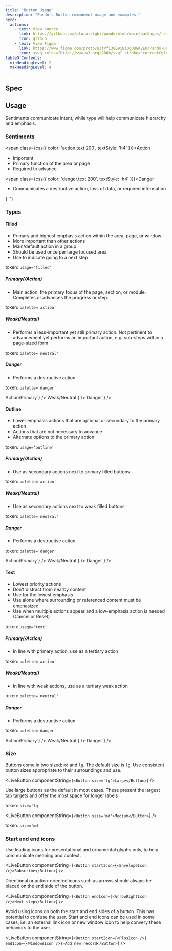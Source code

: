 ```yaml
---
title: 'Button Usage'
description: "Pando's Button component usage and examples."
hero:
  actions:
    - text: View source
      link: https://github.com/pluralsight/pando/blob/main/packages/react/src/components/Button.tsx
      icon: github
    - text: View Figma
      link: https://www.figma.com/proto/uJtPfI38D9i8iQg0UGK2E0/Pando-Design-Guidelines?node-id=6-5342&starting-point-node-id=6%3A11626
      icon: <svg xmlns="http://www.w3.org/2000/svg" stroke='currentColor' fill='currentColor' xmlns:xlink="http://www.w3.org/1999/xlink" width='24' height='24' viewBox="0 0 24 24" role="img"><path fill-rule="evenodd" clip-rule="evenodd" d="M4.25 5.5C4.25 3.15279 6.15279 1.25 8.5 1.25H15.5C17.8472 1.25 19.75 3.15279 19.75 5.5C19.75 6.95165 19.0222 8.23331 17.9116 9C19.0222 9.7667 19.75 11.0484 19.75 12.5C19.75 14.8472 17.8472 16.75 15.5 16.75C14.4512 16.75 13.4912 16.3701 12.75 15.7405V19.5C12.75 21.8472 10.8472 23.75 8.5 23.75C6.15279 23.75 4.25 21.8472 4.25 19.5C4.25 18.0484 4.97779 16.7667 6.0884 16C4.97779 15.2333 4.25 13.9516 4.25 12.5C4.25 11.0484 4.97779 9.7667 6.0884 9C4.97779 8.2333 4.25 6.95164 4.25 5.5ZM8.5 15.25H11.25V9.75H8.5C6.98122 9.75 5.75 10.9812 5.75 12.5C5.75 14.0188 6.98122 15.25 8.5 15.25ZM11.25 16.75H8.5C6.98122 16.75 5.75 17.9812 5.75 19.5C5.75 21.0188 6.98122 22.25 8.5 22.25C10.0188 22.25 11.25 21.0188 11.25 19.5V16.75ZM18.25 5.5C18.25 7.01878 17.0188 8.25 15.5 8.25H12.75V2.75H15.5C17.0188 2.75 18.25 3.98122 18.25 5.5ZM15.5 9.75C13.9812 9.75 12.75 10.9812 12.75 12.5C12.75 14.0188 13.9812 15.25 15.5 15.25C17.0188 15.25 18.25 14.0188 18.25 12.5C18.25 10.9812 17.0188 9.75 15.5 9.75ZM8.5 8.25H11.25V2.75H8.5C6.98122 2.75 5.75 3.98122 5.75 5.5C5.75 7.01878 6.98122 8.25 8.5 8.25Z" /></svg>
tableOfContents:
  minHeadingLevel: 2
  maxHeadingLevel: 4
---
```



## Spec

## Usage

Sentiments communicate intent, while type will help communicate hierarchy and emphasis.

### Sentiments

<span class={css({ color: 'action.text.200', textStyle: 'h4' })}>Action</span>

<div class={hstack({ justifyContent: 'start', gap: '10' })}>
  <ul class={css({ listStyleType: 'disc' })}>
    <li>Important</li>
    <li>Primary function of the area or page</li>
    <li>Required to advance</li>
  </ul>
</div>

<span class={css({ color: 'danger.text.200', textStyle: 'h4' })}>Danger</span>

<div class={hstack({ justifyContent: 'start', gap: '10' })}>
  <ul class={css({ listStyleType: 'disc' })}>
    <li>Communicates a destructive action, loss of data, or required information</li>
  </ul>
</div>{' '}

### Types

#### Filled

<div class={flex({ gap: '10' })}>
  <div class={css({ width: '1/2' })}>
    <ul class={css({ listStyleType: 'disc' })}>
      <li>Primary and highest emphasis action within the area, page, or window</li>
      <li>More important than other actions</li>
      <li>Main/default action in a group</li>
      <li>Should be used once per large focused area</li>
      <li>Use to indicate going to a next step</li>
    </ul>
    <p>
      token: <code>usage='filled'</code>
    </p>
    <h5>
      Primary<em>(/Action)</em>
    </h5>
    <ul class={css({ listStyleType: 'disc' })}>
      <li>Main action, the primary focus of the page, section, or module. Completes or advances the progress or step.</li>
    </ul>
    <p>
      token: <code>palette='action'</code>
    </p>
    <h5>
      Weak<em>(/Neutral)</em>
    </h5>
    <ul>
      <li>Performs a less-important yet still primary action. Not pertinent to advancement yet performs an important action, e.g. sub-steps within a page-sized form</li>
    </ul>
    <p>
      token: <code>palette='neutral'</code>
    </p>
    <h5>Danger</h5>
    <ul>
      <li>Performs a destructive action</li>
    </ul>
    <p>
      token: <code>palette='danger'</code>
    </p>
  </div>
  <div class={css({ width: '1/2' })}>
    <LiveButton componentString={`<Button palette='action' usage='filled'>Action/Primary</Button>`} />
    <LiveButton componentString={`<Button palette='neutral' usage='filled'>Weak/Neutral</Button>`} />
    <LiveButton componentString={`<Button palette='danger' usage='filled'>Danger</Button>`} />
  </div>
</div>

#### Outline

<div class={flex({ gap: '10' })}>
  <div class={css({ width: '1/2' })}>
    <ul class={css({ listStyleType: 'disc' })}>
      <li>Lower emphasis actions that are optional or secondary to the primary action</li>
      <li>Actions that are not necessary to advance</li>
      <li>Alternate options to the primary action</li>
    </ul>
    <p>
      token: <code>usage='outline'</code>
    </p>
    <h5>
      Primary<em>(/Action)</em>
    </h5>
    <ul>
      <li>Use as secondary actions next to primary filled buttons</li>
    </ul>
    <p>
      token: <code>palette='action'</code>
    </p>
    <h5>
      Weak<em>(/Neutral)</em>
    </h5>
    <ul>
      <li>Use as secondary actions next to weak filled buttons</li>
    </ul>
    <p>
      token: <code>palette='neutral'</code>
    </p>
    <h5>Danger</h5>
    <ul>
      <li>Performs a destructive action</li>
    </ul>
    <p>
      token: <code>palette='danger'</code>
    </p>
  </div>
  <div class={css({ width: '1/2' })}>
    <LiveButton componentString={`<Button palette='action' usage='outline'>Action/Primary</Button>`} />
    <LiveButton componentString={`<Button palette='neutral' usage='outline'>Weak/Neutral</Button>`} />
    <LiveButton componentString={`<Button palette='danger' usage='outline'>Danger</Button>`} />
  </div>
</div>

#### Text

<div class={flex({ gap: '10' })}>
  <div class={css({ width: '1/2' })}>
    <ul class={css({ listStyleType: 'disc' })}>
      <li>Lowest priority actions</li>
      <li>Don't distract from nearby content</li>
      <li>Use for the lowest emphasis</li>
      <li>Use alone where surrounding or referenced content must be emphasized</li>
      <li>Use when multiple actions appear and a low-emphasis action is needed (Cancel or Reset)</li>
    </ul>
    <p>
      token: <code>usage='text'</code>
    </p>
    <h5>
      Primary<em>(/Action)</em>
    </h5>
    <ul>
      <li>In line with primary action, use as a tertiary action</li>
    </ul>
    <p>
      token: <code>palette='action'</code>
    </p>
    <h5>
      Weak<em>(/Neutral)</em>
    </h5>
    <ul>
      <li>In line with weak actions, use as a tertiary weak action</li>
    </ul>
    <p>
      token: <code>palette='neutral'</code>
    </p>
    <h5>Danger</h5>
    <ul>
      <li>Performs a destructive action</li>
    </ul>
    <p>
      token: <code>palette='danger'</code>
    </p>
  </div>
  <div class={css({ width: '1/2' })}>
    <LiveButton componentString={`<Button palette='action' usage='text'>Action/Primary</Button>`} />
    <LiveButton componentString={`<Button palette='neutral' usage='text'>Weak/Neutral</Button>`} />
    <LiveButton componentString={`<Button palette='danger' usage='text'>Danger</Button>`} />
  </div>
</div>

### Size

Buttons come in two sized: `md` and `lg`. The default size is `lg`. Use consistent button sizes appropriate to their surroundings and use.

<LiveButton componentString={`<Button size='lg'>Large</Button>`} />

Use large buttons as the default in most cases. These present the largest tap targets and offer the most space for longer labels

token: <code>size='lg'</code>

<LiveButton componentString={`<Button size='md'>Medium</Button>`} />

token: <code>size='md'</code>

### Start and end icons

Use leading icons for presentational and ornamental glyphs only, to help communicate meaning and context.

<LiveButton componentString={`<Button startIcon={<EnvelopeIcon />}>Subscribe</Button>`} />

Directional or action-oriented icons such as arrows should always be placed on the end side of the button.

<LiveButton componentString={`<Button endIcon={<ArrowRightIcon />}>Next step</Button>`} />

Avoid using icons on both the start and end sides of a button. This has potential to confuse the user. Start and end icons can be used in some cases, i.e. an external link icon or new window icon to help convery these behaviors to the user.

<LiveButton componentString={`<Button startIcon={<PlusIcon />} endIcon={<WindowsIcon />}>Add new record</Button>`} />
